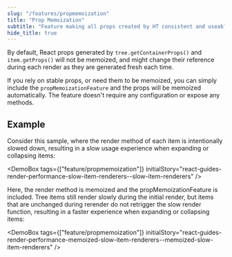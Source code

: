 ```yaml
---
slug: "/features/propmemoization"
title: "Prop Memoization"
subtitle: "Feature making all props created by HT consistent and useable for memoization"
hide_title: true
---
```



<FeaturePageHeader
    title="Prop Memoization"
    subtitle="Feature making all props created by HT consistent and useable for memoization"
    feature="prop-memoization"
/>

By default, React props generated by `tree.getContainerProps()` and `item.getProps()` will not
be memoized, and might change their reference during each render as they are generated fresh
each time.

If you rely on stable props, or need them to be memoized, you can simply include the `propMemoizationFeature`
and the props will be memoized automatically. The feature doesn't require any configuration or expose any
methods.

## Example

Consider this sample, where the render method of each item is intentionally slowed down, resulting
in a slow usage experience when expanding or collapsing items:

<DemoBox tags={["feature/propmemoization"]} initialStory="react-guides-render-performance-slow-item-renderers--slow-item-renderers" />

Here, the render method is memoized and the propMemoizationFeature is included. Tree items still
render slowly during the initial render, but items that are unchanged during rerender do not retrigger
the slow render function, resulting in a faster experience when expanding or collapsing items:

<DemoBox tags={["feature/propmemoization"]} initialStory="react-guides-render-performance-memoized-slow-item-renderers--memoized-slow-item-renderers" />